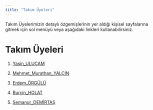 ```yaml
---
title: "Takım Üyeleri"
---
```


Takım Üyelerimizin detaylı özgemişlerinin yer aldığı kişisel sayfalarına gitmek için sol menüyü veya aşağıdaki linkleri kullanabilirsiniz.

# Takım Üyeleri

1.  [Yasin_ULUÇAM](/takim/yasinulucam.qmd)

2.  [Mehmet_Murathan_YALÇIN](/takim/mmuratyalcin.qmd)

3.  [Erdem_ÖRGÜLÜ](/takim/erdemorgulu.qmd)

4.  [Burçin_HOLAT](/takim/burcinholat.qmd)

5.  [Semanur_DEMİRTAŞ](/takim/semanurdemirtas.qmd)
